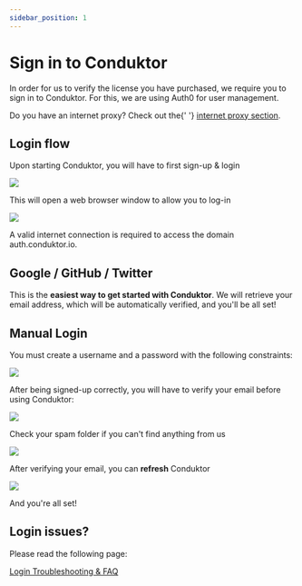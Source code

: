 ```yaml
---
sidebar_position: 1
---
```



# Sign in to Conduktor

In order for us to verify the license you have purchased, we require you to sign in to Conduktor. For this, we are using Auth0 for user management.&#x20;

<InfoBox type="info">
  Do you have an internet proxy? Check out the{' '}
  <a href="../login-troubleshooting/internet-proxy">internet proxy section</a>.
</InfoBox>

## Login flow

Upon starting Conduktor, you will have to first sign-up & login

![](<../assets/assets/image (32).png>)

This will open a web browser window to allow you to log-in&#x20;

![](../assets/assets/screen-shot-2020-04-08-at-10.23.15.png)

A valid internet connection is required to access the domain auth.conduktor.io.&#x20;

## Google / GitHub / Twitter

This is the **easiest way to get started with Conduktor**. We will retrieve your email address, which will be automatically verified, and you'll be all set!&#x20;

## Manual Login

You must create a username and a password with the following constraints:

![](<../assets/assets/image (30).png>)

After being signed-up correctly, you will have to verify your email before using Conduktor:

![](<../assets/assets/image (1).png>)

Check your spam folder if you can't find anything from us

![](<../assets/assets/image (5).png>)

After verifying your email, you can **refresh** Conduktor

![](<../assets/assets/image (24).png>)

And you're all set!

## Login issues?

Please read the following page:

[Login Troubleshooting & FAQ](../login-troubleshooting/)
